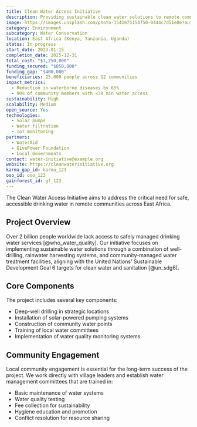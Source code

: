 ```yaml
---
title: Clean Water Access Initiative
description: Providing sustainable clean water solutions to remote communities in East Africa.
image: https://images.unsplash.com/photo-1541675154750-0444c7d51e8e?auto=format&fit=crop&w=800&q=80
category: Environment
subcategory: Water Conservation
location: East Africa (Kenya, Tanzania, Uganda)
status: In progress
start_date: 2023-01-15
completion_date: 2025-12-31
total_cost: "$1,250,000"
funding_secured: "$850,000"
funding_gap: "$400,000"
beneficiaries: 25,000 people across 12 communities
impact_metrics:
  - Reduction in waterborne diseases by 65%
  - 90% of community members with <30 min water access
sustainability: High
scalability: Medium
open_source: Yes
technologies:
  - Solar pumps
  - Water filtration
  - IoT monitoring
partners:
  - WaterAid
  - GivePower Foundation
  - Local Governments
contact: water-initiative@example.org
website: https://cleanwaterinitiative.org
karma_gap_id: karma_123
oso_id: oso_123
gainforest_id: gf_123
---
```


The Clean Water Access Initiative aims to address the critical need for safe, accessible drinking water in remote communities across East Africa.

## Project Overview

Over 2 billion people worldwide lack access to safely managed drinking water services [@who_water_quality]. Our initiative focuses on implementing sustainable water solutions through a combination of well-drilling, rainwater harvesting systems, and community-managed water treatment facilities, aligning with the United Nations' Sustainable Development Goal 6 targets for clean water and sanitation [@un_sdg6].

## Core Components

The project includes several key components:

- Deep-well drilling in strategic locations
- Installation of solar-powered pumping systems
- Construction of community water points
- Training of local water committees
- Implementation of water quality monitoring systems

## Community Engagement

Local community engagement is essential for the long-term success of the project. We work directly with village leaders and establish water management committees that are trained in:

- Basic maintenance of water systems
- Water quality testing
- Fee collection for sustainability
- Hygiene education and promotion
- Conflict resolution for resource sharing
